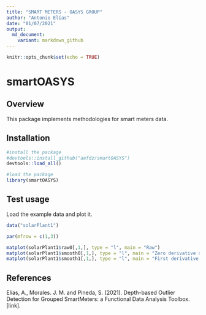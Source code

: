 ```yaml
---
title: "SMART METERS - OASYS GROUP"
author: "Antonio Elías"
date: "01/07/2021"
output:
  md_document:
    variant: markdown_github
---
```


```r
knitr::opts_chunk$set(echo = TRUE)
```

smartOASYS
=======

## Overview

This package implements methodologies for smart meters data.

## Installation 

```r
#install the package
#devtools::install_github("aefdz/smartOASYS")
devtools::load_all()
```

```r
#load the package
library(smartOASYS)
```

## Test usage
Load the example data and plot it.

```r
data("solarPlant1")

par(mfrow = c(1,3))

matplot(solarPlant1$raw0[,1,], type = "l", main = "Raw")
matplot(solarPlant1$smooth0[,1,], type = "l", main = "Zero derivative smooth")
matplot(solarPlant1$smooth1[,1,], type = "l", main = "First derivative smooth")
```

## References

Elías, A., Morales. J. M. and Pineda, S. (2021). Depth-based Outlier Detection for Grouped SmartMeters: a Functional Data Analysis Toolbox. [link]<link>.

